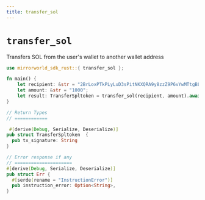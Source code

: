```yaml
---
title: transfer_sol
---
```


# `transfer_sol`
Transfers SOL from the user's wallet to another wallet address

```rust
use mirrorworld_sdk_rust::{ transfer_sol };

fn main() {
    let recipient: &str = "2BrLoxPTkPLyLuD3sPitNKXQRA9y8zzZ9P6vYwMTtgBL";
    let amount: &str = "1000";
    let result: TransferSpltoken = transfer_sol(recipient, amount).await?;
}

// Return Types
// ============

 #[derive(Debug, Serialize, Deserialize)]
pub struct TransferSpltoken  {
  pub tx_signature: String
}

// Error response if any
// =====================
#[derive(Debug, Serialize, Deserialize)]
pub struct Err {
  #[serde(rename = "InstructionError")]
  pub instruction_error: Option<String>,
}
```
